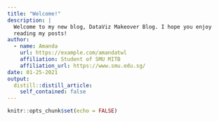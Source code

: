 ```yaml
---
title: "Welcome!"
description: |
  Welcome to my new blog, DataViz Makeover Blog. I hope you enjoy 
  reading my posts!
author:
  - name: Amanda 
    url: https://example.com/amandatwl
    affiliation: Student of SMU MITB
    affiliation_url: https://www.smu.edu.sg/
date: 01-25-2021
output:
  distill::distill_article:
    self_contained: false
---
```


```r
knitr::opts_chunk$set(echo = FALSE)

```



